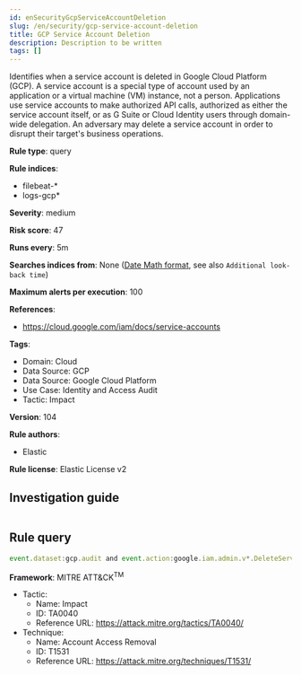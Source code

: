 ```yaml
---
id: enSecurityGcpServiceAccountDeletion
slug: /en/security/gcp-service-account-deletion
title: GCP Service Account Deletion
description: Description to be written
tags: []
---
```


<div id="gcp-service-account-deletion"></div>

Identifies when a service account is deleted in Google Cloud Platform (GCP). A service account is a special type of account used by an application or a virtual machine (VM) instance, not a person. Applications use service accounts to make authorized API calls, authorized as either the service account itself, or as G Suite or Cloud Identity users through domain-wide delegation. An adversary may delete a service account in order to disrupt their target's business operations.

**Rule type**: query

**Rule indices**: 

* filebeat-*
* logs-gcp*

**Severity**: medium

**Risk score**: 47

**Runs every**: 5m

**Searches indices from**: None ([Date Math format](((ref))/common-options.html#date-math), see also <DocLink id="enSecurityRulesUiCreate" section="set-the-rules-schedule">`Additional look-back time`</DocLink>)

**Maximum alerts per execution**: 100

**References**: 

* https://cloud.google.com/iam/docs/service-accounts

**Tags**: 

* Domain: Cloud
* Data Source: GCP
* Data Source: Google Cloud Platform
* Use Case: Identity and Access Audit
* Tactic: Impact

**Version**: 104

**Rule authors**: 

* Elastic

**Rule license**: Elastic License v2

## Investigation guide

```markdown

```

## Rule query

```js
event.dataset:gcp.audit and event.action:google.iam.admin.v*.DeleteServiceAccount and event.outcome:success

```

**Framework**: MITRE ATT&CK<sup>TM</sup>

* Tactic:
    * Name: Impact
    * ID: TA0040
    * Reference URL: https://attack.mitre.org/tactics/TA0040/
* Technique:
    * Name: Account Access Removal
    * ID: T1531
    * Reference URL: https://attack.mitre.org/techniques/T1531/

